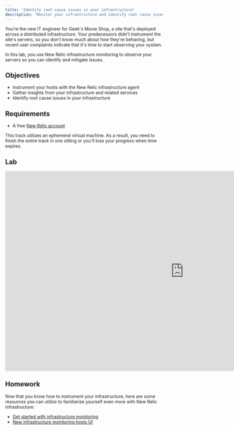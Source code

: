 ```yaml
---
title: 'Identify root cause issues in your infrastructure'
description: 'Monitor your infrastructure and identify root cause issues'
---
```


You’re the new IT engineer for Geek's Movie Shop, a site that's deployed across a distributed infrastructure. Your predecessors didn't instrument the site's servers, so you don't know much about how they're behaving, but recent user complaints indicate that it's time to start observing your system.

In this lab, you use New Relic infrastructure monitoring to observe your servers so you can identify and mitigate issues.

## Objectives

- Instrument your hosts with the New Relic infrastructure agent
- Gather insights from your infrastructure and related services
- Identify root cause issues in your infrastructure

## Requirements

- A free [New Relic account](https://newrelic.com/signup)

<Callout variant="important">

This track utilizes an ephemeral virtual machine. As a result, you need to finish the entire track in one sitting or you'll lose your progress when time expires.

</Callout>

## Lab

<iframe width="1140" height="640" sandbox="allow-same-origin allow-scripts allow-popups allow-forms allow-modals" src="https://play.instruqt.com/embed/newrelic/tracks/infra?token=em_Pobw3i01bYj-pScM" style="border: 0;"></iframe>

## Homework

Now that you know how to instrument your infrastructure, here are some resources you can utilize to familiarize yourself even more with New Relic infrastructure:

- [Get started with infrastructure monitoring](https://docs.newrelic.com/docs/infrastructure/infrastructure-monitoring/get-started/get-started-infrastructure-monitoring/)
- [New infrastructure monitoring hosts UI](https://docs.newrelic.com/docs/infrastructure/infrastructure-ui-pages/infrastructure-ui-entities)